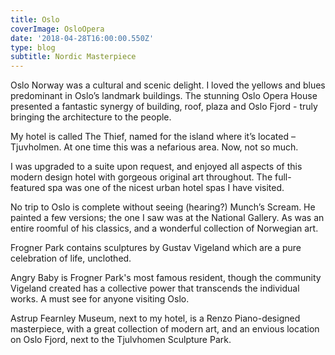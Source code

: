 ---
title: Oslo
coverImage: OsloOpera
date: '2018-04-28T16:00:00.550Z'
type: blog
subtitle: Nordic Masterpiece
---

Oslo Norway was a cultural and scenic delight. I loved the yellows and blues predominant in Oslo’s landmark buildings. The stunning Oslo Opera House presented a fantastic synergy of building, roof, plaza and Oslo Fjord - truly bringing the architecture to the people.

<Oslo2018SlideShow />

My hotel is called The Thief, named for the island where it’s located – Tjuvholmen. At one time this was a nefarious area. Now, not so much.

I was upgraded to a suite upon request, and enjoyed all aspects of this modern design hotel with gorgeous original art throughout. The full-featured spa was one of the nicest urban hotel spas I have visited.

<OsloHotel2018SlideShow />

No trip to Oslo is complete without seeing (hearing?) Munch’s Scream. He painted a few versions; the one I saw was at the National Gallery. As was an entire roomful of his classics, and a wonderful collection of Norwegian art.

<OsloNationalGallery2018SlideShow />

Frogner Park contains sculptures by Gustav Vigeland which are a pure celebration of life, unclothed. 

Angry Baby is Frogner Park's most famous resident, though the community Vigeland created has a collective power that transcends the individual works. A must see for anyone visiting Oslo.

<OsloFrogner2018SlideShow />

Astrup Fearnley Museum, next to my hotel, is a Renzo Piano-designed masterpiece, with a great collection of modern art, and an envious location on Oslo Fjord, next to the Tjulvhomen Sculpture Park.

<OsloFearnley2018SlideShow />